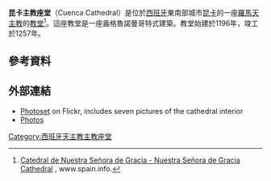'''昆卡主教座堂'''（Cuenca Cathedral）是位於[[西班牙|西班牙]]東南部城市[[昆卡|昆卡]]的一座[[羅馬天主教|羅馬天主教]]的[[教堂|教堂]]<ref name=spain-info>[http://www.spain.info/TourSpain/Arte%20y%20Cultura/Monumentos/G/GH/0/Catedral%20de%20Nuestra%20Senora%20de%20Gracia?Language=EN Catedral de Nuestra Señora de Gracia - Nuestra Señora de Gracia Cathedral] {{Wayback|url=http://www.spain.info/TourSpain/Arte%20y%20Cultura/Monumentos/G/GH/0/Catedral%20de%20Nuestra%20Senora%20de%20Gracia?Language=EN |date=20081010212119 }}, www.spain.info.</ref>。這座教堂是一座盎格魯諾曼哥特式建築。教堂始建於1196年，竣工於1257年。
==參考資料==
{{reflist}}
==外部連結==
* [http://www.flickr.com/photos/harold_stern/sets/72057594119417297/ Photoset] {{Wayback|url=http://www.flickr.com/photos/harold_stern/sets/72057594119417297/ |date=20141024164108 }} on Flickr, includes seven pictures of the cathedral interior
* [http://www.gotik-romanik.de/Cuenza,%20Thumbnails/Thumbnails.html Photos] {{Wayback|url=http://www.gotik-romanik.de/Cuenza,%20Thumbnails/Thumbnails.html |date=20150215144738 }} 
{{Coord|40.07849|N|2.12901|W|type:landmark|display=title}}
[[Category:西班牙天主教主教座堂|Category:西班牙天主教主教座堂]]
